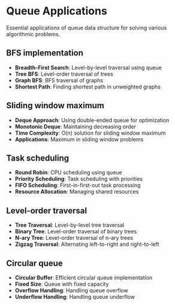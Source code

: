 # Queue Applications

Essential applications of queue data structure for solving various algorithmic problems.

## BFS implementation

- **Breadth-First Search**: Level-by-level traversal using queue
- **Tree BFS**: Level-order traversal of trees
- **Graph BFS**: BFS traversal of graphs
- **Shortest Path**: Finding shortest path in unweighted graphs

## Sliding window maximum

- **Deque Approach**: Using double-ended queue for optimization
- **Monotonic Deque**: Maintaining decreasing order
- **Time Complexity**: O(n) solution for sliding window maximum
- **Applications**: Maximum in sliding window problems

## Task scheduling

- **Round Robin**: CPU scheduling using queue
- **Priority Scheduling**: Task scheduling with priorities
- **FIFO Scheduling**: First-in-first-out task processing
- **Resource Allocation**: Managing shared resources

## Level-order traversal

- **Tree Traversal**: Level-by-level tree traversal
- **Binary Tree**: Level-order traversal of binary trees
- **N-ary Tree**: Level-order traversal of n-ary trees
- **Zigzag Traversal**: Alternating left-to-right and right-to-left

## Circular queue

- **Circular Buffer**: Efficient circular queue implementation
- **Fixed Size**: Queue with fixed capacity
- **Overflow Handling**: Handling queue overflow
- **Underflow Handling**: Handling queue underflow
